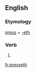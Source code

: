 ==English==

===Etymology===
[[press]] + [[-eth]]

===Verb===
{{en-verb form}}

# {{en-archaic third-person singular of|press}}

[[fr:presseth]]